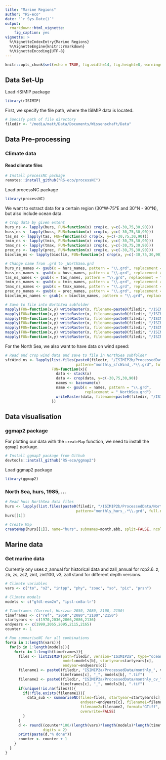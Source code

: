 ```yaml
---
title: "Marine Regions"
author: "RS-eco"
date: "`r Sys.Date()`"
output:
  rmarkdown::html_vignette:
    fig_caption: yes
vignette: >
  %\VignetteIndexEntry{Marine Regions}
  %\VignetteEngine{knitr::rmarkdown}
  %\VignetteEncoding{UTF-8}
---
```


```r
knitr::opts_chunk$set(echo = TRUE, fig.width=14, fig.height=8, warning=FALSE, comment=NA, message=FALSE, eval=F)
```

## Data Set-Up

Load rISIMIP package

```r
library(rISIMIP)
```

First, we specify the file path, where the ISIMIP data is located.

```r
# Specify path of file directory
filedir <- "/media/matt/Data/Documents/Wissenschaft/Data"
```

## Data Pre-processing

### Climate data

#### Read climate files

```r
# Install processNC package
remotes::install_github("RS-eco/processNC")
```

Load processNC package

```r
library(processNC)
```

We want to extract data for a certain region (30°W-75°E and 30°N - 90°N), but also include ocean data.

```r
# Crop data by given extent
hurs_ns <- lapply(hurs, FUN=function(x) crop(x, y=c(-30,75,30,90)))
huss_ns <- lapply(huss, FUN=function(x) crop(x, y=c(-30,75,30,90)))
tas_ns <- lapply(tas, FUN=function(x) crop(x, y=c(-30,75,30,90)))
tmin_ns <- lapply(tmin, FUN=function(x) crop(x, y=c(-30,75,30,90)))
tmax_ns <- lapply(tmax, FUN=function(x) crop(x, y=c(-30,75,30,90)))
prec_ns <- lapply(prec, FUN=function(x) crop(x, y=c(-30,75,30,90)))
bioclim_ns <- lapply(bioclim, FUN=function(x) crop(x, y=c(-30,75,30,90)))

# Change name from .grd to _NorthSea.grd
hurs_ns_names <- gsub(x = hurs_names, pattern = "\\.grd", replacement = "_NorthSea.grd")  
huss_ns_names <- gsub(x = huss_names, pattern = "\\.grd", replacement = "_NorthSea.grd")
tas_ns_names <- gsub(x = tas_names, pattern = "\\.grd", replacement = "_NorthSea.grd")
tmin_ns_names <- gsub(x = tmin_names, pattern = "\\.grd", replacement = "_NorthSea.grd")
tmax_ns_names <- gsub(x = tmax_names, pattern = "\\.grd", replacement = "_NorthSea.grd")
prec_ns_names <- gsub(x = prec_names, pattern = "\\.grd", replacement = "_NorthSea.grd")
bioclim_ns_names <- gsub(x = bioclim_names, pattern = "\\.grd", replacement = "_NorthSea.grd")

# Save to file into NorthSea subfolder
mapply(FUN=function(x,y) writeRaster(x, filename=paste0(filedir, "/ISIMIP2b/ProcessedData/NorthSea/", y)), x=hurs_ns, y=hurs_ns_names)
mapply(FUN=function(x,y) writeRaster(x, filename=paste0(filedir, "/ISIMIP2b/ProcessedData/NorthSea/", y)), x=huss_ns, y=huss_ns_names)
mapply(FUN=function(x,y) writeRaster(x, filename=paste0(filedir, "/ISIMIP2b/ProcessedData/NorthSea/", y)), x=tas_ns, y=tas_ns_names)
mapply(FUN=function(x,y) writeRaster(x, filename=paste0(filedir, "/ISIMIP2b/ProcessedData/NorthSea/", y)), x=tmin_ns, y=tmin_ns_names)
mapply(FUN=function(x,y) writeRaster(x, filename=paste0(filedir, "/ISIMIP2b/ProcessedData/NorthSea/", y)), x=tmax_ns, y=tmax_ns_names)
mapply(FUN=function(x,y) writeRaster(x, filename=paste0(filedir, "/ISIMIP2b/ProcessedData/NorthSea/", y)), x=prec_ns, y=prec_ns_names)
mapply(FUN=function(x,y) writeRaster(x, filename=paste0(filedir, "/ISIMIP2b/ProcessedData/NorthSea/", y)), x=bioclim_ns, y=bioclim_ns_names)
```

For the North Sea, we also want to have data on wind speed:

```r
# Read and crop wind data and save to file in NorthSea subfolder
sfcWind_ns <- lapply(list.files(paste0(filedir, "/ISIMIP2b/ProcessedData/global"), 
                                pattern="monthly_sfcWind_.*\\.grd", full.names=TRUE), 
                     FUN=function(x){
                       data <- stack(x)
                       data <- crop(data, y=c(-30,75,30,90))
                       names <- basename(x)
                       name <- gsub(x = names, pattern = "\\.grd", 
                                    replacement = "_NorthSea.grd")
                       writeRaster(data, filename=paste0(filedir, "/ISIMIP2b/ProcessedData/NorthSea/", name))
                     })
```

## Data visualisation

### ggmap2 package

For plotting our data with the `createMap` function, we need to install the `ggmap2` package.

```r
# Install ggmap2 package from Github
devtools::install_github("RS-eco/ggmap2")
```

Load ggmap2 package

```r
library(ggmap2)
```

### North Sea, hurs, 1985, ...

```r
# Read huss NorthSea data files
hurs <- lapply(list.files(paste0(filedir, "/ISIMIP2b/ProcessedData/NorthSea/historical"), 
                                pattern="monthly_hurs_.*\\.grd", full.names=TRUE), stack)
hurs[[1]]

# Create Map
createMap(hurs[[1]], name="hurs", subnames=month.abb, split=FALSE, ncol=4, width=12, height=8, units="in", dpi=100)
```

## Marine data

### Get marine data

Currently ony uses z_annual for historical data and zall_annual for rcp2.6.
z, zb, zs, zs2, zint, zint100, v3, zall stand for different depth versions.

```r
# Climate variables
vars <- c("to", "o2", "intpp", "phy", "zooc", "so", "pic", "prsn")

# Climate models
models <- c("gfdl-esm2m", "ipsl-cm5a-lr")

# Timeframes (Current, Horizon 2050, 2080, 2100, 2150)
timeframes <- c("ref", "2050","2080","2100","2150")
startyears <- c(1970,2036,2066,2086,2136)
endyears <- c(1999,2065,2095,2115,2165)
counter <- 1

# Run summariseNC for all combinations
for(a in 1:length(vars)){
  for(b in 1:length(models)){
    for(c in 1:length(timeframes)){
      files <- listISIMIP(path=filedir, version="ISIMIP2a", type="ocean", var=vars[a],
                          model=models[b], startyear=startyears[c],
                          endyear=endyears[c])
      filename1 <- paste0(filedir, "ISIMIP2a/ProcessedData/monthly_", vars[a],"_", 
                         timeframes[c], "_", models[b], ".tif")
      filename2 <- paste0(filedir, "ISIMIP2a/ProcessedData/monthly_cv_", vars[a],"_", 
                         timeframes[c], "_", models[b], ".tif")
      if(unique(!is.na(files))){
        if(!file.exists(filename1)){
          data_sub <- summariseNC(files=files, startyear=startyears[c], tres="month", 
                                  endyear=endyears[c], filename1=filename1, 
                                  filename2=filename2, format="GTiff", 
                                  overwrite=FALSE)
        }
      }
      d <- round((counter*100/(length(vars)*length(models)*length(timeframes))), 
                 digits = 2)
      print(paste(d,"% done"))
      counter <- counter + 1
    }
  }
}
```
